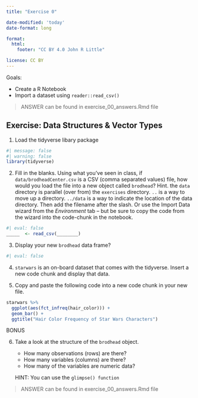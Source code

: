 ```yaml
---
title: "Exercise 0"

date-modified: 'today'
date-format: long

format: 
  html:
    footer: "CC BY 4.0 John R Little"

license: CC BY    
---
```


Goals:

-   Create a R Notebook
-   Import a dataset using `reader::read_csv()`

> ANSWER can be found in exercise_00_answers.Rmd file

## Exercise: Data Structures & Vector Types

1.  Load the tidyverse libary package

```r
#| message: false
#| warning: false
library(tidyverse)
```

2.  Fill in the blanks. Using what you've seen in class, if `data/brodheadCenter.csv` is a CSV (comma separated values) file, how would you load the file into a new object called `brodhead`? Hint. the `data` directory is parallel (over from) the `exercises` directory. `..` is a way to move up a directory. `../data` is a way to indicate the location of the data directory. Then add the filename after the slash. Or use the Import Data wizard from the *Environment* tab -- but be sure to copy the code from the wizard into the code-chunk in the notebook.

```r
#| eval: false
_____  <- read_csv(________)
```

3.  Display your new `brodhead` data frame?

```r
#| eval: false
```

4.  `starwars` is an on-board dataset that comes with the tidyverse. Insert a new code chunk and display that data.

5.  Copy and paste the following code into a new code chunk in your new file.

```r
starwars %>% 
  ggplot(aes(fct_infreq(hair_color))) + 
  geom_bar() + 
  ggtitle("Hair Color Frequency of Star Wars Characters")
```

BONUS

6.  Take a look at the structure of the `brodhead` object.

    -   How many observations (rows) are there?
    -   How many variables (columns) are there?
    -   How many of the variables are numeric data?

    HINT: You can use the `glimpse() function`

> ANSWER can be found in exercise_00_answers.Rmd file
